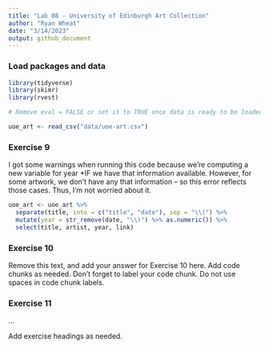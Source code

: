 ```yaml
---
title: "Lab 08 - University of Edinburgh Art Collection"
author: "Ryan Wheat"
date: "3/14/2023"
output: github_document
---
```


### Load packages and data

```r
library(tidyverse) 
library(skimr)
library(rvest)
```

```r
# Remove eval = FALSE or set it to TRUE once data is ready to be loaded

uoe_art <- read_csv("data/uoe-art.csv")
```

### Exercise 9

I got some warnings when running this code because we're computing a new variable for year *IF we have that information available. However, for some artwork, we don't have any that information -- so this error reflects those cases. Thus, I'm not worried about it.

```r
uoe_art <- uoe_art %>%
  separate(title, into = c("title", "date"), sep = "\\(") %>%
  mutate(year = str_remove(date, "\\)") %>% as.numeric()) %>%
  select(title, artist, year, link)
```

### Exercise 10

Remove this text, and add your answer for Exercise 10 here.
Add code chunks as needed.
Don't forget to label your code chunk.
Do not use spaces in code chunk labels.

### Exercise 11

...

Add exercise headings as needed.
